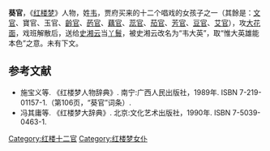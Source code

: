 {{no footnotes|time=2019-06-18T01:37:22+00:00}}
'''葵官'''，《[[红楼梦|红楼梦]]》人物，姓[[韦姓|韦]]，贾府买来的十二个唱戏的女孩子之一（其餘是：[[文官_(紅樓夢人物)|文官]]、寶官、玉官、[[齡官|齡官]]、[[菂官|菂官]]、[[藕官|藕官]]、[[蕊官|蕊官]]、[[茄官|茄官]]、[[芳官|芳官]]、[[荳官|豆官]]、[[艾官|艾官]]），攻[[花臉|大花面]]，戏班解散后，送给[[史湘云|史湘云]]当[[丫鬟|丫鬟]]，被史湘云改名为“韦大英”，取“惟大英雄能本色”之意。未有下文。

== 参考文献 ==
* 施宝义等. 《红楼梦人物辞典》. 南宁:广西人民出版社，1989年. ISBN 7-219-01157-1.（第106页，“葵官”词条）.
* 冯其庸等. 《红楼梦大辞典》. 北京:文化艺术出版社，1990年. ISBN 7-5039-0463-1.

[[Category:红楼十二官|Category:红楼十二官]]
[[Category:红楼梦女仆|Category:红楼梦女仆]]